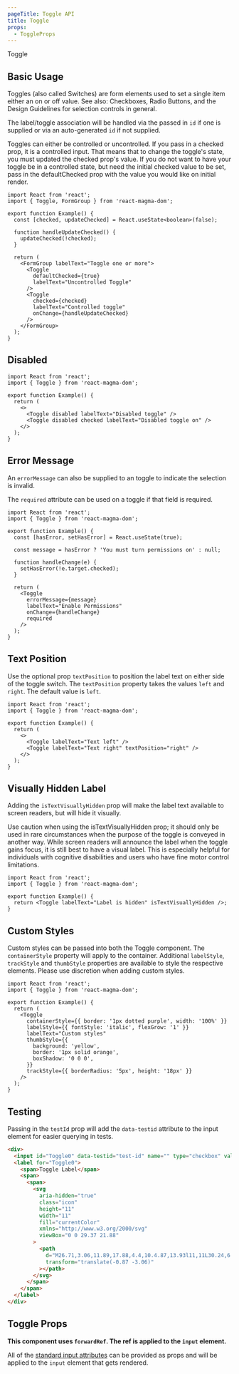 ```yaml
---
pageTitle: Toggle API
title: Toggle
props:
  - ToggleProps
---
```


<DocsHeading to="/design/selection-controls" type="api">
  Toggle
</DocsHeading>

## Basic Usage

Toggles (also called Switches) are form elements used to set a single item either an on or off value.
See also: <Link to="/api/checkboxes">Checkboxes</Link>, <Link to="/api/radio">Radio Buttons</Link>, and the <Link to="/design/selection-controls">Design Guidelines</Link> for selection controls in general.

The label/toggle association will be handled via the passed in `id` if one is supplied or via an auto-generated `id` if not supplied.

Toggles can either be controlled or uncontrolled. If you pass in a checked prop, it is a controlled input. That means that to change the toggle's state, you must updated the checked prop's value. If you do not want to have your toggle be in a controlled state, but need the initial checked value to be set, pass in the defaultChecked prop with the value you would like on initial render.

```tsx
import React from 'react';
import { Toggle, FormGroup } from 'react-magma-dom';

export function Example() {
  const [checked, updateChecked] = React.useState<boolean>(false);

  function handleUpdateChecked() {
    updateChecked(!checked);
  }

  return (
    <FormGroup labelText="Toggle one or more">
      <Toggle 
        defaultChecked={true}
        labelText="Uncontrolled Toggle"
      />
      <Toggle
        checked={checked}
        labelText="Controlled toggle"
        onChange={handleUpdateChecked}
      />
    </FormGroup>
  );
}
```

## Disabled

```tsx
import React from 'react';
import { Toggle } from 'react-magma-dom';

export function Example() {
  return (
    <>
      <Toggle disabled labelText="Disabled toggle" />
      <Toggle disabled checked labelText="Disabled toggle on" />
    </>
  );
}
```

## Error Message

An `errorMessage` can also be supplied to an toggle to indicate the selection is invalid.

The `required` attribute can be used on a toggle if that field is required.

```tsx
import React from 'react';
import { Toggle } from 'react-magma-dom';

export function Example() {
  const [hasError, setHasError] = React.useState(true);

  const message = hasError ? 'You must turn permissions on' : null;

  function handleChange(e) {
    setHasError(!e.target.checked);
  }

  return (
    <Toggle
      errorMessage={message}
      labelText="Enable Permissions"
      onChange={handleChange}
      required
    />
  );
}
```

## Text Position

Use the optional prop `textPosition` to position the label text on either side of the toggle switch.
The `textPosition` property takes the values `left` and `right`. The default value is `left`.

```tsx
import React from 'react';
import { Toggle } from 'react-magma-dom';

export function Example() {
  return (
    <>
      <Toggle labelText="Text left" />
      <Toggle labelText="Text right" textPosition="right" />
    </>
  );
}
```

## Visually Hidden Label

Adding the `isTextVisuallyHidden` prop will make the label text available to screen readers, but will hide it visually.

<Alert variant="warning">
  Use caution when using the <inlineCode>isTextVisuallyHidden</inlineCode> prop;
  it should only be used in rare circumstances when the purpose of the toggle is
  conveyed in another way. While screen readers will announce the label when the
  toggle gains focus, it is still best to have a visual label. This is
  especially helpful for individuals with cognitive disabilities and users who
  have fine motor control limitations.
</Alert>

```tsx
import React from 'react';
import { Toggle } from 'react-magma-dom';

export function Example() {
  return <Toggle labelText="Label is hidden" isTextVisuallyHidden />;
}
```

## Custom Styles

Custom styles can be passed into both the Toggle component. The `containerStyle` property will apply to the container.
Additional `labelStyle`, `trackStyle` and `thumbStyle` properties are available to style the respective elements.
Please use discretion when adding custom styles.

```tsx
import React from 'react';
import { Toggle } from 'react-magma-dom';

export function Example() {
  return (
    <Toggle
      containerStyle={{ border: '1px dotted purple', width: '100%' }}
      labelStyle={{ fontStyle: 'italic', flexGrow: '1' }}
      labelText="Custom styles"
      thumbStyle={{
        background: 'yellow',
        border: '1px solid orange',
        boxShadow: '0 0 0',
      }}
      trackStyle={{ borderRadius: '5px', height: '18px' }}
    />
  );
}
```

## Testing

Passing in the `testId` prop will add the `data-testid` attribute to the input element for easier querying in tests.

```html
<div>
  <input id="Toggle0" data-testid="test-id" name="" type="checkbox" value="" />
  <label for="Toggle0">
    <span>Toggle Label</span>
    <span>
      <span>
        <svg
          aria-hidden="true"
          class="icon"
          height="11"
          width="11"
          fill="currentColor"
          xmlns="http://www.w3.org/2000/svg"
          viewBox="0 0 29.37 21.88"
        >
          <path
            d="M26.71,3.06,11.89,17.88,4.4,10.4.87,13.93l11,11L30.24,6.59Z"
            transform="translate(-0.87 -3.06)"
          ></path>
        </svg>
      </span>
    </span>
  </label>
</div>
```

## Toggle Props

**This component uses `forwardRef`. The ref is applied to the `input` element.**

All of the [standard input attributes](https://developer.mozilla.org/en-US/docs/Web/HTML/Element/input) can be provided as props and will be applied to the `input` element that gets rendered.

<ToggleProps />
